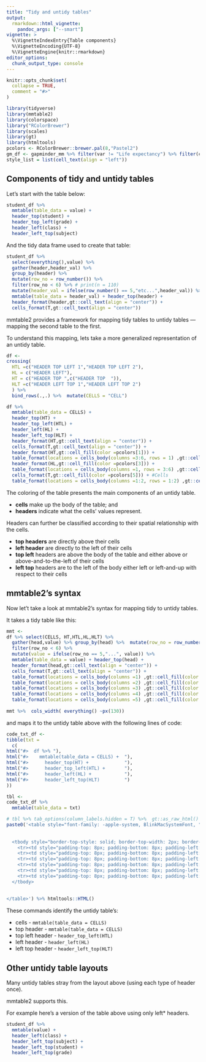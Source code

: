 ```yaml
---
title: "Tidy and untidy tables"
output: 
  rmarkdown::html_vignette:
    pandoc_args: ["--smart"]
vignette: >
  %\VignetteIndexEntry{Table components}
  %\VignetteEncoding{UTF-8}
  %\VignetteEngine{knitr::rmarkdown}
editor_options: 
  chunk_output_type: console
---
```


```r
knitr::opts_chunk$set(
  collapse = TRUE,
  comment = "#>"
)
```

```r
library(tidyverse)
library(mmtable2)
library(colorspace)
library("RColorBrewer")
library(scales)
library(gt)
library(htmltools)
pcolors <- RColorBrewer::brewer.pal(8,"Pastel2")
gm_df <- gapminder_mm %>% filter(var != "Life expectancy") %>% filter(continent != "Americas")
style_list = list(cell_text(align = "left"))
```

## Components of tidy and untidy tables

Let's start with the table below:

```r
student_df %>%
  mmtable(table_data = value) +
  header_top(student) +
  header_top_left(grade) +
  header_left(class) +
  header_left_top(subject)
```

And the tidy data frame used to create that table: 

```r
student_df %>% 
  select(everything(),value) %>% 
  gather(header,header_val) %>% 
  group_by(header) %>% 
  mutate(row_no = row_number()) %>% 
  filter(row_no < 6) %>% # print(n = 110)
  mutate(header_val = ifelse(row_number() == 5,"etc...",header_val)) %>% 
  mmtable(table_data = header_val) + header_top(header) +
  header_format(header,gt::cell_text(align = "center")) +
  cells_format(T,gt::cell_text(align = "center"))
```

mmtable2 provides a framework for mapping tidy tables to untidy tables --- mapping the second table to the first.  


To understand this mapping, lets take a more generalized representation of an untidy table.


```r
df <- 
crossing(
  HTL =c("HEADER TOP LEFT 1","HEADER TOP LEFT 2"),
  HL = c("HEADER LEFT"), 
  HT = c("HEADER TOP ",c("HEADER TOP  ")),
  HLT =c("HEADER LEFT TOP 1","HEADER LEFT TOP 2")
  ) %>% 
  bind_rows(.,.) %>%  mutate(CELLS = "CELL") 
```

```r
df %>% 
  mmtable(table_data = CELLS) + 
  header_top(HT) +
  header_top_left(HTL) +
  header_left(HL) +
  header_left_top(HLT) +
  header_format(HT,gt::cell_text(align = "center")) +
  cells_format(T,gt::cell_text(align = "center")) +
  header_format(HT,gt::cell_fill(color =pcolors[1])) +
  table_format(locations = cells_body(columns =3:6, rows = 1) ,gt::cell_fill(color =pcolors[2])) + #HTL
  header_format(HL,gt::cell_fill(color =pcolors[3])) +
  table_format(locations = cells_body(columns =1, rows = 3:6) ,gt::cell_fill(color =pcolors[4])) + #HLT
  cells_format(T,gt::cell_fill(color =pcolors[5])) + #Cells
  table_format(locations = cells_body(columns =1:2, rows = 1:2) ,gt::cell_fill(color =pcolors[7])) # Stub
```

The coloring of the table presents the main components of an untidy table. 

- **cells** make up the body of the table; and
- **headers** indicate what the cells' values represent.

Headers can further be classified according to their spatial relationship with the cells. 

- **top headers** are directly above their cells
- **left header** are directly to the left of their cells
- **top left** headers are above the body of the table and either above or above-and-to-the-left of their cells
- **left top** headers are to the left of the body either left or left-and-up with respect to their cells

## mmtable2's syntax

Now let't take a look at mmtable2's syntax for mapping tidy to untidy tables.  

It takes a tidy table like this: 

```r
mmt <- 
df %>% select(CELLS, HT,HTL,HL,HLT) %>% 
  gather(head,value) %>% group_by(head) %>%  mutate(row_no = row_number()) %>%
  filter(row_no < 6) %>% 
  mutate(value = ifelse(row_no == 5,"...", value)) %>% 
  mmtable(table_data = value) + header_top(head) +
  header_format(head,gt::cell_text(align = "center")) +
  cells_format(T,gt::cell_text(align = "center")) +
  table_format(locations = cells_body(columns =1) ,gt::cell_fill(color =pcolors[5])) +
  table_format(locations = cells_body(columns =2) ,gt::cell_fill(color =pcolors[1])) +
  table_format(locations = cells_body(columns =3) ,gt::cell_fill(color =pcolors[2])) +
  table_format(locations = cells_body(columns =4) ,gt::cell_fill(color =pcolors[3])) +
  table_format(locations = cells_body(columns =5) ,gt::cell_fill(color =pcolors[4]))
  
mmt %>%  cols_width( everything() ~px(130))
```

and maps it to the untidy table above with the following lines of code:

```r
code_txt_df <- 
tibble(txt = 
  c(
html("#>  df %>% "),
html("#>    mmtable(table_data = CELLS) +  "),  
html("#>      header_top(HT) +             "),  
html("#>      header_top_left(HTL) +       "),  
html("#>      header_left(HL) +            "),  
html("#>      header_left_top(HLT)         ")
))

tbl <- 
code_txt_df %>% 
  mmtable(table_data = txt) 

# tbl %>% tab_options(column_labels.hidden = T) %>%  gt::as_raw_html()
paste0('<table style="font-family: -apple-system, BlinkMacSystemFont, "Segoe UI"", Roboto, Oxygen, Ubuntu, Cantarell, "Helvetica Neue", "Fira Sans", "Droid Sans", Arial, sans-serif; display: table; border-collapse: collapse; margin-left: auto; margin-right: auto; color: #333333; font-size: 16px; font-weight: normal; font-style: normal; background-color: #FFFFFF; width: auto; border-top-style: solid; border-top-width: 2px; border-top-color: #A8A8A8; border-right-style: none; border-right-width: 2px; border-right-color: #D3D3D3; border-bottom-style: solid; border-bottom-width: 2px; border-bottom-color: #A8A8A8; border-left-style: none; border-left-width: 2px; border-left-color: #D3D3D3;">
  
  
  <tbody style="border-top-style: solid; border-top-width: 2px; border-top-color: #D3D3D3; border-bottom-style: solid; border-bottom-width: 2px; border-bottom-color: #D3D3D3;">
    <tr><td style="padding-top: 8px; padding-bottom: 8px; padding-left: 5px; padding-right: 5px; margin: 10px; border-top-style: solid; border-top-width: 1px; border-top-color: #D3D3D3; border-left-style: none; border-left-width: 1px; border-left-color: #D3D3D3; border-right-style: none; border-right-width: 1px; border-right-color: #D3D3D3; vertical-align: middle; overflow-x: hidden; text-align: left;  background-color: ',pcolors[8],'; color: #000000;">df %&gt;% </td></tr>
    <tr><td style="padding-top: 8px; padding-bottom: 8px; padding-left: 15px; padding-right: 5px; margin: 10px; border-top-style: solid; border-top-width: 1px; border-top-color: #D3D3D3; border-left-style: none; border-left-width: 1px; border-left-color: #D3D3D3; border-right-style: none; border-right-width: 1px; border-right-color: #D3D3D3; vertical-align: middle; overflow-x: hidden; text-align: left; background-color: ',pcolors[5],'; color: #000000;">  mmtable(CELLS) +  </td></tr>
    <tr><td style="padding-top: 8px; padding-bottom: 8px; padding-left: 40px; padding-right: 5px; margin: 10px; border-top-style: solid; border-top-width: 1px; border-top-color: #D3D3D3; border-left-style: none; border-left-width: 1px; border-left-color: #D3D3D3; border-right-style: none; border-right-width: 1px; border-right-color: #D3D3D3; vertical-align: middle; overflow-x: hidden; text-align: left; background-color: ',pcolors[1],'; color: #000000;">    header_top(HT) +             </td></tr>
    <tr><td style="padding-top: 8px; padding-bottom: 8px; padding-left: 40px; padding-right: 5px; margin: 10px; border-top-style: solid; border-top-width: 1px; border-top-color: #D3D3D3; border-left-style: none; border-left-width: 1px; border-left-color: #D3D3D3; border-right-style: none; border-right-width: 1px; border-right-color: #D3D3D3; vertical-align: middle; overflow-x: hidden; text-align: left; background-color: ',pcolors[2],'; color: #000000;">    header_top_left(HTL) +       </td></tr>
    <tr><td style="padding-top: 8px; padding-bottom: 8px; padding-left: 40px; padding-right: 5px; margin: 10px; border-top-style: solid; border-top-width: 1px; border-top-color: #D3D3D3; border-left-style: none; border-left-width: 1px; border-left-color: #D3D3D3; border-right-style: none; border-right-width: 1px; border-right-color: #D3D3D3; vertical-align: middle; overflow-x: hidden; text-align: left; background-color: ',pcolors[3],'; color: #000000;">    header_left(HL) +            </td></tr>
    <tr><td style="padding-top: 8px; padding-bottom: 8px; padding-left: 40px; padding-right: 5px; margin: 10px; border-top-style: solid; border-top-width: 1px; border-top-color: #D3D3D3; border-left-style: none; border-left-width: 1px; border-left-color: #D3D3D3; border-right-style: none; border-right-width: 1px; border-right-color: #D3D3D3; vertical-align: middle; overflow-x: hidden; text-align: left; background-color: ',pcolors[4],'; color: #000000;">    header_left_top(HLT)         </td></tr>
  </tbody>
  
  
</table>') %>% htmltools::HTML()
```

These commands identify the untidy table's:

- cells - `mmtable(table_data = CELLS)`
- top header - `mmtable(table_data = CELLS)`
- top left header - `header_top_left(HTL)` 
- left header - `header_left(HL)` 
- left top header - `header_left_top(HLT)` 
 
## Other untidy table layouts

Many untidy tables stray from the layout above (using each type of header once).

mmtable2 supports this. 

For example here's a version of the table above using only left* headers.

```r
student_df %>%
  mmtable(value) +
  header_left(class) +
  header_left_top(subject) + 
  header_left_top(student) + 
  header_left_top(grade) 
```
